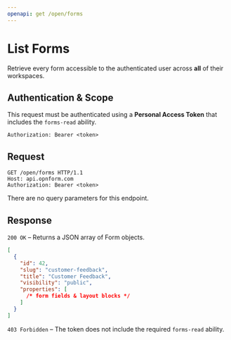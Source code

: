 ```yaml
---
openapi: get /open/forms
---
```


# List Forms

Retrieve every form accessible to the authenticated user across **all** of their workspaces.

## Authentication & Scope

This request must be authenticated using a **Personal Access Token** that includes the `forms-read` ability.

```http
Authorization: Bearer <token>
```

## Request

```http
GET /open/forms HTTP/1.1
Host: api.opnform.com
Authorization: Bearer <token>
```

There are no query parameters for this endpoint.

## Response

`200 OK` – Returns a JSON array of Form objects.

```json
[
  {
    "id": 42,
    "slug": "customer-feedback",
    "title": "Customer Feedback",
    "visibility": "public",
    "properties": [
      /* form fields & layout blocks */
    ]
  }
]
```

`403 Forbidden` – The token does not include the required `forms-read` ability.